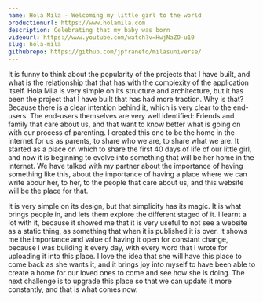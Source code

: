 ```yaml
---
name: Hola Mila - Welcoming my little girl to the world
productionurl: https://www.holamila.com
description: Celebrating that my baby was born
videourl: https://www.youtube.com/watch?v=HwjNaZO-u10
slug: hola-mila
githubrepo: https://github.com/jpfraneto/milasuniverse/
---
```


It is funny to think about the popularity of the projects that I have built, and what is the relationship that that has with the complexity of the application itself. Hola Mila is very simple on its structure and architecture, but it has been the project that I have built that has had more traction. Why is that? Because there is a clear intention behind it, which is very clear to the end-users. The end-users themselves are very well identified: Friends and family that care about us, and that want to know better what is going on with our process of parenting. I created this one to be the home in the internet for us as parents, to share who we are, to share what we are. It started as a place on which to share the first 40 days of life of our little girl, and now it is beginning to evolve into something that will be her home in the internet. We have talked with my partner about the importance of having something like this, about the importance of having a place where we can write abour her, to her, to the people that care about us, and this website will be the place for that.

It is very simple on its design, but that simplicity has its magic. It is what brings people in, and lets them explore the different staged of it. I learnt a lot with it, because it showed me that it is very useful to not see a website as a static thing, as something that when it is published it is over. It shows me the importance and value of having it open for constant change, because I was building it every day, with every word that I wrote for uploading it into this place. I love the idea that she will have this place to come back as she wants it, and it brings joy into myself to have been able to create a home for our loved ones to come and see how she is doing. The next challenge is to upgrade this place so that we can update it more constantly, and that is what comes now.
